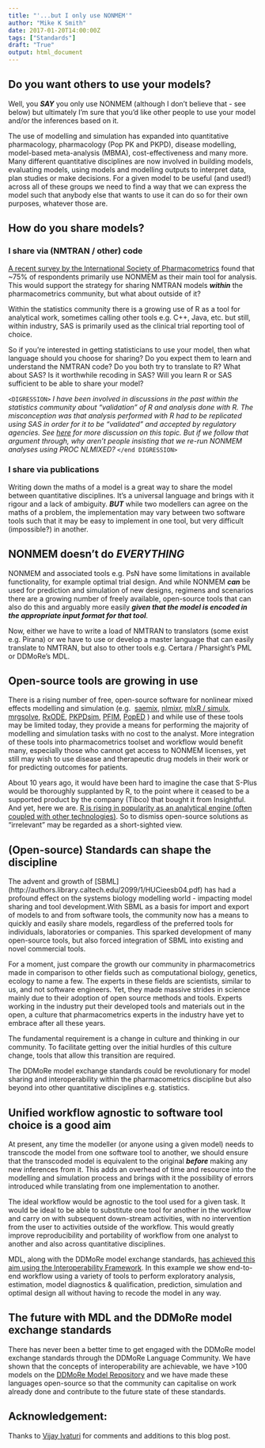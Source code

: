 ```yaml
---
title: "'...but I only use NONMEM'"
author: "Mike K Smith"
date: 2017-01-20T14:00:00Z
tags: ["Standards"]
draft: "True"
output: html_document
---
```


## Do you want others to use your models?

Well, you ***SAY*** you only use NONMEM (although I don't believe that - see 
below) but ultimately I'm sure that you'd like other people to use your model 
and/or the inferences based on it.

The use of modelling and simulation has expanded into quantitative pharmacology,
pharmacology (Pop PK and PKPD), disease modelling, model-based meta-analysis 
(MBMA), cost-effectiveness and many more. Many different quantitative 
disciplines are now involved in building models, evaluating models,
using models and modelling outputs to interpret data, plan studies or make 
decisions. For a given model to be useful (and used!) across all of these groups
we need to find a way that we can express the model such that anybody else that
wants to use it can do so for their own purposes, whatever those are.

## How do you share models?

### I share via (NMTRAN / other) code
[A recent survey by the International Society of Pharmacometrics](http://discuss.go-isop.org/t/isop-global-survey-how-do-you-share/657) 
found that ~75% of respondents primarily use NONMEM as their main tool for 
analysis. This would support the strategy for sharing NMTRAN models ***within***
the pharmacometrics community, but what about outside of it?

Within the statistics community there is a growing use of R as a tool for 
analytical work, sometimes calling other tools e.g. C++, Java, etc. but still,
within industry, SAS is primarily used as the clinical trial reporting tool of
choice. 

So if you're interested in getting statisticians to use your model, then
what language should you choose for sharing? Do you expect them to learn and 
understand the NMTRAN code? Do you both try to translate to R? What about SAS?
Is it worthwhile recoding in SAS? Will you learn R or SAS sufficient to be able 
to share your model?

`<DIGRESSION>`
*I have been involved in discussions in the past within the statistics community
about "validation" of R and analysis done with R. The misconception was that 
analysis performed with R had to be replicated using SAS in order for it to be 
"validated" and accepted by regulatory agencies. See 
[here](http://www.slideshare.net/MikeKSmith/r-eliminating-fear-uncertainty-and-doubt)
for more discussion on this topic. But if we follow that argument through,
why aren't people insisting that we re-run NONMEM analyses using PROC NLMIXED?*
`</end DIGRESSION>`

### I share via publications
Writing down the maths of a model is a great way to share the model between
quantitative disciplines. It's a universal language and brings with it rigour
and a lack of ambiguity. ***BUT*** while two modellers can agree on the maths 
of a problem, the implementation may vary between two software tools such that
it may be easy to implement in one tool, but very difficult (impossible?) in 
another.

## NONMEM doesn't do ***EVERYTHING***
NONMEM and associated tools e.g. PsN have some limitations in available 
functionality, for example optimal trial design. And while NONMEM ***can*** be
used for prediction and simulation of new designs, regimens and scenarios there 
are a growing number of freely available, open-source tools that can also do 
this and arguably more easily ***given that the model is encoded in the 
appropriate input format for that tool***.

Now, either we have to write a load of NMTRAN to <tool X> translators (some 
exist e.g. Pirana) or we have to use or develop a master language that can 
easily translate to NMTRAN, but also to other tools e.g. Certara / Pharsight's 
PML or DDMoRe's MDL.

## Open-source tools are growing in use
There is a rising number of free, open-source software for nonlinear mixed 
effects modelling and simulation (e.g. 
[saemix](http://www.saemix.biostat.fr/), 
[nlmixr](https://github.com/nlmixrdevelopment/nlmixr), 
[mlxR / simulx](http://simulx.webpopix.org/), 
[mrgsolve](http://metrumrg.com/opensourcetools.html), 
[RxODE](https://github.com/hallowkm/RxODE), 
[PKPDsim](https://github.com/ronkeizer/PKPDsim), 
[PFIM](http://www.pfim.biostat.fr/), 
[PopED](http://poped.sourceforge.net/)
) and while use of these tools may be limited today, 
they provide a means for performing the majority of modelling and simulation 
tasks with no cost to the analyst. More integration of these tools into 
pharmacometrics toolset and workflow would benefit many, especially those who 
cannot get access to NONMEM licenses, yet still may wish to use disease and 
therapeutic drug models in their work or for predicting outcomes for patients.

About 10 years ago, it would have been hard to imagine the case that S-Plus
would be thoroughly supplanted by R, to the point where it ceased to be a 
supported product by the company (Tibco) that bought it from Insightful. And yet, here
we are. [R is rising in popularity as an analytical engine (often coupled with 
other technologies)](http://blog.revolutionanalytics.com/popularity/). So to 
dismiss open-source solutions as "irrelevant" may be regarded as a 
short-sighted view.

## (Open-source) Standards can shape the discipline
The advent and growth of [SBML]
(http://authors.library.caltech.edu/2099/1/HUCieesb04.pdf) has had a 
profound effect on the systems biology modelling world - impacting model sharing
and tool development.With SBML as a basis for import and export of models to and
from software tools, the community now has a means to quickly and easily share 
models, regardless of the preferred tools for individuals, laboratories or 
companies. This sparked development of many open-source tools, but also forced
integration of SBML into existing and novel commercial tools. 

For a moment, just compare the growth our community in pharmacometrics made in
comparison to other fields such as computational biology, genetics, ecology to 
name a few. The experts in these fields are scientists, similar to us, and 
not software engineers. Yet, they made massive strides in science mainly due to 
their adoption of open source methods and tools. Experts working in the industry 
put their developed tools and materials out in the open, a culture that 
pharmacometrics experts in the industry have yet to embrace after all these years.

The fundamental requirement is a change in culture and thinking in our community. 
To facilitate getting over the initial hurdles of this culture change, tools that 
allow this transition are required.

The DDMoRe model exchange standards could be revolutionary for model sharing and 
interoperability within the pharmacometrics discipline but also beyond into other 
quantitative disciplines e.g. statistics.

## Unified workflow agnostic to software tool choice is a good aim
At present, any time the modeller (or anyone using a given model) needs to
transcode the model from one software tool to another, we should ensure that 
the transcoded model is equivalent to the original ***before*** making any 
new inferences from it. This adds an overhead of time and resource into the 
modelling and simulation process and brings with it the possibility of errors
introduced while translating from one implementation to another.

The ideal workflow would be agnostic to the tool used for a given task. It 
would be ideal to be able to substitute one tool for another in the workflow
and carry on with subsequent down-stream activities, with no intervention from
the user to activities outside of the workflow. This would greatly improve
reproducibility and portability of workflow from one analyst to another and 
also across quantitative disciplines.

MDL, along with the DDMoRe model exchange standards, [has  achieved 
this aim using the Interoperability Framework](https://drive.google.com/file/d/0B6l15jR-cIWdMTlKUlY4LTJ2ajA/view?usp=sharing).
In this example we show end-to-end workflow using a variety of tools to perform
exploratory analysis, estimation, model diagnostics & qualification, prediction,
simulation and optimal design all without having to recode the model in any
way.

## The future with MDL and the DDMoRe model exchange standards
There has never been a better time to get engaged with the DDMoRe model exchange
standards through the DDMoRe Language Community. We have shown that the concepts
of interoperability are achievable, we have >100 models on the [DDMoRe Model
Repository](http://repository.ddmore.eu/) and we have made these languages 
open-source so that the community can capitalise on work already done and 
contribute to the future state of these standards. 

## Acknowledgement:
Thanks to [Vijay Ivaturi](https://github.com/vjd)
for comments and additions to this blog post.
